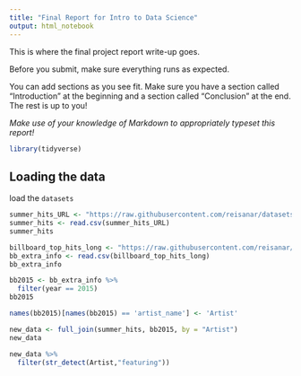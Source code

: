 ```yaml
---
title: "Final Report for Intro to Data Science"
output: html_notebook
---
```


This is where the final project report write-up goes. 


Before you submit, make sure everything runs as expected.

You can add sections as you see fit. Make sure you have a section called "Introduction" at the beginning and a section called "Conclusion" at the end. The rest is up to you!

_Make use of your knowledge of Markdown to appropriately typeset this report!_


```r
library(tidyverse)
```


## Loading the data

load the `datasets`

```r
summer_hits_URL <- "https://raw.githubusercontent.com/reisanar/datasets/master/BB_top100_2015.csv"
summer_hits <- read.csv(summer_hits_URL)
summer_hits
```

```r
billboard_top_hits_long <- "https://raw.githubusercontent.com/reisanar/datasets/e74de9e16227527da1f12208db89fe82188269fb/bbTop100.csv"
bb_extra_info <- read.csv(billboard_top_hits_long)
bb_extra_info
```


```r
bb2015 <- bb_extra_info %>% 
  filter(year == 2015) 
bb2015
```

```r
names(bb2015)[names(bb2015) == 'artist_name'] <- 'Artist'
```


```r
new_data <- full_join(summer_hits, bb2015, by = "Artist")
new_data
```


```r
new_data %>%
  filter(str_detect(Artist,"featuring"))
```





